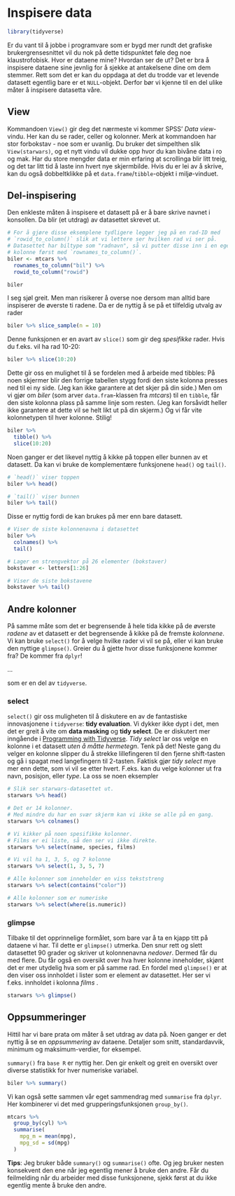 # Inspisere data

```r
library(tidyverse)
```


Er du vant til å jobbe i programvare som er bygd mer rundt det grafiske brukergrensesnittet vil du nok på dette tidspunktet føle deg noe klaustrofobisk. Hvor er dataene mine? Hvordan ser de ut? Det er bra å inspisere dataene sine jevnlig for å sjekke at antakelsene dine om dem stemmer. Rett som det er kan du oppdaga at det du trodde var et levende datasett egentlig bare er et `NULL`-objekt. Derfor bør vi kjenne til en del ulike måter å inspisere datasetta våre.

## View

Kommandoen `View()` gir deg det nærmeste vi kommer SPSS' *Data view*-vindu. Her kan du se rader, celler og kolonner. Merk at kommandoen har stor forbokstav - noe som er uvanlig. Du bruker det simpelthen slik `View(starwars)`, og et nytt vindu vil dukke opp hvor du kan bivåne data i ro og mak. Har du store mengder data er min erfaring at scrollinga blir litt treig, og det tar litt tid å laste inn hvert nye skjermbilde. Hvis du er lei av å skrive, kan du også dobbeltklikke på et `data.frame`/`tibble`-objekt i miljø-vinduet.

## Del-inspisering

Den enkleste måten å inspisere et datasett på er å bare skrive navnet i konsollen. Da blir (et utdrag) av datasettet skrevet ut.

```r
# For å gjøre disse eksemplene tydligere legger jeg på en rad-ID med 
# `rowid_to_column()` slik at vi lettere ser hvilken rad vi ser på.
# Datasettet har biltype som "radnavn", så vi putter disse inn i en egen
# kolonne først med `rownames_to_column()`.
biler <- mtcars %>% 
  rownames_to_column("bil") %>% 
  rowid_to_column("rowid")

biler
```

I seg sjøl greit. Men man risikerer å overse noe dersom man alltid bare inspiserer de øverste ti radene. Da er de nyttig å se på et tilfeldig utvalg av rader

```r
biler %>% slice_sample(n = 10)
```

Denne funksjonen er en avart av `slice()` som gir deg *spesifikke* rader. Hvis du f.eks. vil ha rad 10-20:

```r
biler %>% slice(10:20)
```

Dette gir oss en mulighet til å se fordelen med å arbeide med tibbles: På noen skjermer blir den forrige tabellen stygg fordi den siste kolonna presses ned til ei ny side. (Jeg kan ikke garantere at det skjer på din side.) Men om vi gjør om *biler* (som arver `data.fram`-klassen fra *mtcars*) til en `tibble`, får den siste kolonna plass på samme linje som resten. (Jeg kan forsåvidt heller ikke garantere at dette vil se helt likt ut på din skjerm.) Og vi får vite kolonnetypen til hver kolonne. Stilig! 

```r
biler %>% 
  tibble() %>% 
  slice(10:20)
```

Noen ganger er det likevel nyttig å kikke på toppen eller bunnen av et datasett. Da kan vi bruke de komplementære funksjonene `head()` og `tail()`.

```r
# `head()` viser toppen
biler %>% head()

# `tail()` viser bunnen
biler %>% tail()
```

Disse er nyttig fordi de kan brukes på mer enn bare datasett.

```r
# Viser de siste kolonnenavna i datasettet
biler %>% 
  colnames() %>% 
  tail()

# Lager en strengvektor på 26 elementer (bokstaver)
bokstaver <- letters[1:26]

# Viser de siste bokstavene
bokstaver %>% tail()
```

## Andre kolonner

På samme måte som det er begrensende å hele tida kikke på de øverste *radene* av et datasett er det begrensende å kikke på de fremste *kolonnene*. Vi kan bruke `select()` for å velge hvilke rader vi vil se på, eller vi kan bruke den nyttige `glimpse()`. Greier du å gjette hvor disse funksjonene kommer fra? De kommer fra `dplyr`!

...

som er en del av `tidyverse`.

### select {#sec-select}

`select()` gir oss muligheten til å diskutere en av de fantastiske innovasjonene i `tidyverse`: **tidy evaluation**. Vi dykker ikke dypt i det, men det er greit å vite om **data masking** og **tidy select**. De er diskutert mer inngående i [Programming with Tidyverse](https://dplyr.tidyverse.org/articles/programming.html). *Tidy select*  lar oss velge en kolonne i et datasett *uten å måtte hermetegn*. Tenk på det! Neste gang du velger en kolonne slipper du å strekke lillefingeren til den fjerne shift-tasten og gå i spagat med langefingern til 2-tasten. Faktisk gjør *tidy select*  mye mer enn dette, som vi vil se etter hvert. F.eks. kan du velge kolonner ut fra navn, posisjon, eller *type*. La oss se noen eksempler

```r
# Slik ser starwars-datasettet ut. 
starwars %>% head()

# Det er 14 kolonner. 
# Med mindre du har en svær skjerm kan vi ikke se alle på en gang.
starwars %>% colnames()

# Vi kikker på noen spesifikke kolonner. 
# Films er ei liste, så den ser vi ikke direkte.
starwars %>% select(name, species, films)

# Vi vil ha 1, 3, 5, og 7 kolonne
starwars %>% select(1, 3, 5, 7)

# Alle kolonner som inneholder en viss tekststreng
starwars %>% select(contains("color"))

# Alle kolonner som er numeriske
starwars %>% select(where(is.numeric))
```

### glimpse

Tilbake til det opprinnelige formålet, som bare var å ta en kjapp titt på dataene vi har. Til dette er `glimpse()` utmerka. Den snur rett og slett datasettet 90 grader og skriver ut kolonnenavna *nedover*. Dermed får du med flere. Du får også en oversikt over hva hver kolonne inneholder, skjønt det er mer utydelig hva som er på samme rad. En fordel med `glimpse()` er at den viser oss innholdet i lister som er element av datasettet. Her ser vi f.eks. innholdet i kolonna *films* .

```r
starwars %>% glimpse()
```
## Oppsummeringer {#sec-oppsummering}

Hittil har vi bare prata om måter å set utdrag av data på. Noen ganger er det nyttig å se en *oppsummering* av dataene. Detaljer som snitt, standardavvik, minimum og maksimum-verdier, for eksempel.

`summary()` fra `base R` er nyttig her. Den gir enkelt og greit en oversikt over diverse statistikk for hver numeriske variabel.

```r
biler %>% summary()
```

Vi kan også sette sammen vår eget sammendrag med `summarise` fra `dplyr`. Her kombinerer vi det med grupperingsfunksjonen `group_by()`. 

```r
mtcars %>% 
  group_by(cyl) %>% 
  summarise(
    mpg_m = mean(mpg),
    mpg_sd = sd(mpg)
  )
```

**Tips**: Jeg bruker både `summary()` og `summarise()` ofte. Og jeg bruker nesten konsekvent den ene når jeg egentlig mener å bruke den andre. Får du feilmelding når du arbeider med disse funksjonene, sjekk først at du ikke egentlig mente å bruke den andre.